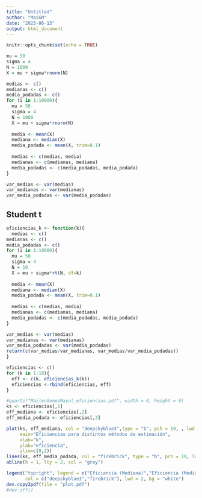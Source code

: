 ```yaml
---
title: "Untitled"
author: "MaiGM"
date: "2023-06-13"
output: html_document
---
```


```r
knitr::opts_chunk$set(echo = TRUE)
```

```r
mu = 50
sigma = 4
N = 1000
X = mu + sigma*rnorm(N)

```

```r
medias <- c()
medianas <- c()
media_podadas <- c()
for (i in 1:10000){
  mu = 50
  sigma = 4
  N = 1000
  X = mu + sigma*rnorm(N)
  
  media <- mean(X)
  mediana <- median(X)
  media_podada <- mean(X, trim=0.1)
  
  medias <- c(medias, media)
  medianas <- c(medianas, mediana)
  media_podadas <- c(media_podadas, media_podada)
}

```

```r

var_medias <- var(medias)
var_medianas <- var(medianas)
var_media_podadas <- var(media_podadas)
```

## Student t

```r
eficiencias_k <- function(k){
  medias <- c()
medianas <- c()
media_podadas <- c()
for (i in 1:10000){
  mu = 50
  sigma = 4
  N = 10
  X = mu + sigma*rt(N, df=k)
  
  media <- mean(X)
  mediana <- median(X)
  media_podada <- mean(X, trim=0.1)
  
  medias <- c(medias, media)
  medianas <- c(medianas, mediana)
  media_podadas <- c(media_podadas, media_podada)
}

var_medias <- var(medias)
var_medianas <- var(medianas)
var_media_podadas <- var(media_podadas)
return(c(var_medias/var_medianas, var_medias/var_media_podadas))
}

```

```r
eficiencias <- c()
for (k in 1:10){
  eff <- c(k, eficiencias_k(k))
  eficiencias <-rbind(eficiencias, eff)
}

```

```r
#quartz("MailenGomezMayol_eficiencias.pdf", width = 8, height = 6)
ks <- eficiencias[,1]
eff_mediana <- eficiencias[,2]
eff_media_podada <- eficiencias[,3]

plot(ks, eff_mediana, col = "deepskyblue3",type = "b", pch = 19, , lwd = 2,  
     main="Eficiencias para distintos métodos de estimación",
     xlab="k",
     ylab="eficiencia",
     ylim=c(0,2))
lines(ks, eff_media_podada, col = "firebrick", type = "b", pch = 19, lwd = 2)
abline(h = 1, lty = 2, col = "grey")

legend("topright", legend = c("Eficiencia (Mediana)","Eficiencia (Media podada)"),
       col = c("deepskyblue3","firebrick"), lwd = 2, bg = "white")
dev.copy2pdf(file = "plot.pdf")
#dev.off()
```

